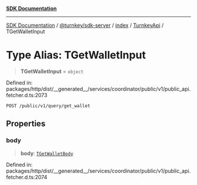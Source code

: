 [**SDK Documentation**](../../../../../../README.mdx)

***

[SDK Documentation](../../../../../../packages.mdx) / [@turnkey/sdk-server](../../../../README.mdx) / [index](../../../README.mdx) / [TurnkeyApi](../README.mdx) / TGetWalletInput

# Type Alias: TGetWalletInput

> **TGetWalletInput** = `object`

Defined in: packages/http/dist/\_\_generated\_\_/services/coordinator/public/v1/public\_api.fetcher.d.ts:2073

`POST /public/v1/query/get_wallet`

## Properties

### body

> **body**: [`TGetWalletBody`](TGetWalletBody.mdx)

Defined in: packages/http/dist/\_\_generated\_\_/services/coordinator/public/v1/public\_api.fetcher.d.ts:2074
